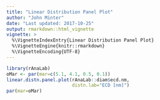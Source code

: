 ```yaml
---
title: "Linear Distribution Panel Plot"
author: "John Minter"
date: "Last updated: 2017-10-25"
output: rmarkdown::html_vignette
vignette: >
  %\VignetteIndexEntry{Linear Distribution Panel Plot}
  %\VignetteEngine{knitr::rmarkdown}
  %\VignetteEncoding{UTF-8}
---
```


```r
library(rAnaLab)
oMar <- par(mar=c(5.1, 4.1, 0.5, 0.1))
linear.distn.panel.plot(rAnaLab::diam$ecd.nm,
                        distn.lab="ECD [nm]")
par(mar=oMar)
```
